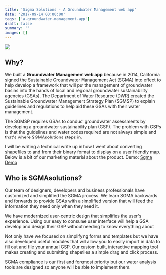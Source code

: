 ```yaml
---
title: 'Sigma Solutions - A Groundwater Management web app'
date: '2017-09-14 00:00:00'
tags: ['a-groundwater-management-app']
draft: false
summary: ''
images: []
---
```


![](images/sgma-300x81.png)

## Why?

We built a **Groundwater Management web app** because in 2014, California signed the Sustainable Groundwater Management Act (SGMA) into effect to help develop a framework that will put the management of groundwater basins into the hands of local and regional groundwater sustainability agencies (GSAs). The Department of Water Resource (DWR) created the Sustainable Groundwater Management Strategy Plan (SGMSP) to explain guidelines and regulations to help aid these GSAs with their water management.

The SGMSP requires GSAs to conduct groundwater assessments by developing a groundwater sustainability plan (GSP). The problem with GSPs is that the guidelines and water codes required are not always simple and that's where SGMAsolutions steps in.

I will be writing a technical write up in how I went about converting shapefiles to and from their binary format to display on a user friendly map. Below is a bit of our marketing material about the product. Demo: [Sgma Demo](https://antonioperez.github.io/sgma/index.html)

## Who is SGMAsolutions?

Our team of designers, developers and business professionals have customized and simplified the SGMA process. We learn SGMA backwards and forwards to provide GSAs with a simplified version that will feed the information they need only when they need it.

We have modernized user-centric design that simplifies the user's experience. Using our easy to consume user interface will help a GSA develop and design their GSP without needing to know everything about

Not only have we focused on simplifying forms and templates but we have also developed useful modules that will allow you to easily import in data to fill out and file your annual GSP. Our custom built, interactive mapping tool makes creating and submitting shapefiles a simple drag and click process.

SGMA compliance is our first and foremost priority but our water analysis tools are designed so anyone will be able to implement them. 